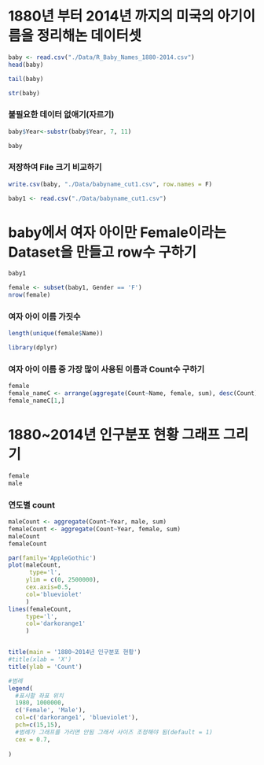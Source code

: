 # 1880년 부터 2014년 까지의 미국의 아기이름을 정리해논 데이터셋

```r
baby <- read.csv("./Data/R_Baby_Names_1880-2014.csv")
head(baby)
```

```r
tail(baby)
```

```r
str(baby)
```

### 불필요한 데이터 없애기(자르기)

```r

baby$Year<-substr(baby$Year, 7, 11)


```

```r
baby
```

### 저장하여 File 크기 비교하기

```r
write.csv(baby, "./Data/babyname_cut1.csv", row.names = F)
```

```r
baby1 <- read.csv("./Data/babyname_cut1.csv")
```

# baby에서 여자 아이만 Female이라는 Dataset을 만들고 row수 구하기

```r
baby1
```

```r
female <- subset(baby1, Gender == 'F')
nrow(female)
```

### 여자 아이 이름 가짓수

```r
length(unique(female$Name))
```

```r
library(dplyr)
```

### 여자 아이 이름 중 가장 많이 사용된 이름과 Count수 구하기

```r
female
female_nameC <- arrange(aggregate(Count~Name, female, sum), desc(Count))
female_nameC[1,]


```

# 1880\~2014년 인구분포 현황 그래프 그리기

```r
female
male
```

### 연도별 count

```r
maleCount <- aggregate(Count~Year, male, sum)
femaleCount <- aggregate(Count~Year, female, sum)
maleCount
femaleCount

```

```r
par(family='AppleGothic')
plot(maleCount,
      type='l',
     ylim = c(0, 2500000),
     cex.axis=0.5,
     col='blueviolet'
     )
lines(femaleCount,
     type='l',
     col='darkorange1'
     )


title(main = '1880~2014년 인구분포 현황')
#title(xlab = 'X')
title(ylab = 'Count')

#범례
legend(
  #표시할 좌표 위치 
  1980, 1000000,
  c('Female', 'Male'),
  col=c('darkorange1', 'blueviolet'),
  pch=c(15,15),
  #범례가 그래프를 가리면 안됨 그래서 사이즈 조정해야 됨(default = 1)
  cex = 0.7,
 
)
```
